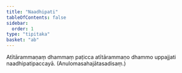 ```yaml
---
title: "Naadhipati"
tableOfContents: false
sidebar:
  order: 1
type: "tipitaka"
basket: "ab"
---
```



<DynamicBreadcrumb />

<Division number="9">

<Paragraph number="2673">
Atītārammaṇaṃ dhammaṃ paṭicca atītārammaṇo dhammo uppajjati naadhipatipaccayā. (Anulomasahajātasadisaṃ.)
</Paragraph>
</Division>
